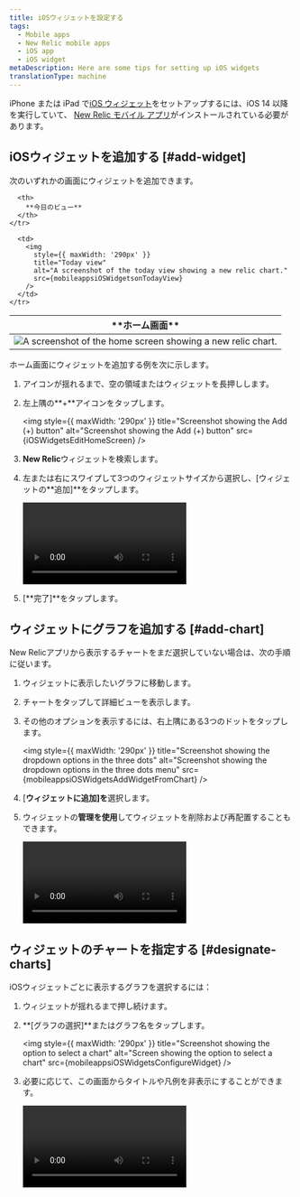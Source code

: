 ```yaml
---
title: iOSウィジェットを設定する
tags:
  - Mobile apps
  - New Relic mobile apps
  - iOS app
  - iOS widget
metaDescription: Here are some tips for setting up iOS widgets
translationType: machine
---
```







iPhone または iPad で[iOS ウィジェット](https://support.apple.com/en-us/HT207122)をセットアップするには、iOS 14 以降を実行していて、 [New Relic モバイル アプリ](install-newrelic-ios-mobile-app)がインストールされている必要があります。

## iOSウィジェットを追加する [#add-widget]

次のいずれかの画面にウィジェットを追加できます。

<table>
  <thead>
    <tr>
      <th>
        **ホーム画面**
      </th>

      <th>
        **今日のビュー**
      </th>
    </tr>
  </thead>

  <tbody>
    <tr>
      <td>
        <img
          style={{ maxWidth: '290px' }}
          title="Home screen"
          alt="A screenshot of the home screen showing a new relic chart."
          src={mobileappsiOSWidgetonHomescreen}
        />
      </td>

      <td>
        <img
          style={{ maxWidth: '290px' }}
          title="Today view"
          alt="A screenshot of the today view showing a new relic chart."
          src={mobileappsiOSWidgetsonTodayView}
        />
      </td>
    </tr>
  </tbody>
</table>

ホーム画面にウィジェットを追加する例を次に示します。

1. アイコンが揺れるまで、空の領域またはウィジェットを長押しします。

2. 左上隅の**+**アイコンをタップします。

   <img
     style={{ maxWidth: '290px' }}
     title="Screenshot showing the Add (+) button"
     alt="Screenshot showing the Add (+) button"
     src={iOSWidgetsEditHomeScreen}
   />

3. **New Relic**ウィジェットを検索します。

4. 左または右にスワイプして3つのウィジェットサイズから選択し、\[ウィジェットの**追加]**をタップします。

   <Video
     type="wistia"
     id="qyk74p7j56"
     vertical
     width="290px"
   />

5. \[**完了]**をタップします。

## ウィジェットにグラフを追加する [#add-chart]

New Relicアプリから表示するチャートをまだ選択していない場合は、次の手順に従います。

1. ウィジェットに表示したいグラフに移動します。

2. チャートをタップして詳細ビューを表示します。

3. その他のオプションを表示するには、右上隅にある3つのドットをタップします。

   <img
     style={{ maxWidth: '290px' }}
     title="Screenshot showing the dropdown options in the three dots"
     alt="Screenshot showing the dropdown options in the three dots menu"
     src={mobileappsiOSWidgetsAddWidgetFromChart}
   />

4. \[**ウィジェットに追加]を**選択します。

5. ウィジェットの**管理を使用**してウィジェットを削除および再配置することもできます。

   <Video
     type="wistia"
     id="7dd2al2g8w"
     vertical
     width="290px"
   />

## ウィジェットのチャートを指定する [#designate-charts]

iOSウィジェットごとに表示するグラフを選択するには：

1. ウィジェットが揺れるまで押し続けます。

2. **\[グラフの選択]**またはグラフ名をタップします。

   <img
     style={{ maxWidth: '290px' }}
     title="Screenshot showing the option to select a chart"
     alt="Screen showing the option to select a chart"
     src={mobileappsiOSWidgetsConfigureWidget}
   />

3. 必要に応じて、この画面からタイトルや凡例を非表示にすることができます。

   <Video
     type="wistia"
     id="jsh48c18dq"
     vertical
     width="290px"
   />
